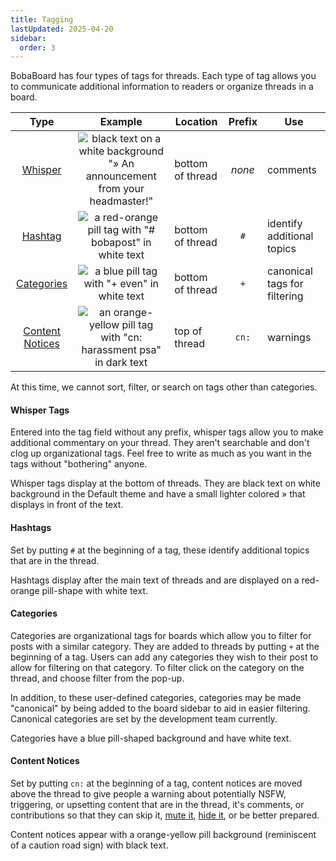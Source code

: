 ```yaml
---
title: Tagging
lastUpdated: 2025-04-20
sidebar:
  order: 3
---
```



BobaBoard has four types of tags for threads. Each type of tag allows you to
communicate additional information to readers or organize threads in a board.

|           Type            |                                        Example                                         | Location         | Prefix | Use                          |
| :-----------------------: | :------------------------------------------------------------------------------------: | ---------------- | :----: | ---------------------------- |
| [Whisper](#whisper-tags)  | ![black text on a white background "» An announcement from your headmaster!"][whisper] | bottom of thread | _none_ | comments                     |
|   [Hashtag](#hashtags)    |           ![a red-orange pill tag with "# bobapost" in white text][hashtags]           | bottom of thread |  `#`   | identify additional topics   |
| [Categories](#categories) |               ![a blue pill tag with "+ even" in white text][categories]               | bottom of thread |  `+`   | canonical tags for filtering |
|  [Content Notices](#cn)   |        ![an orange-yellow pill tag with "cn: harassment psa" in dark text][cn]         | top of thread    | `cn:`  | warnings                     |

<Aside type="note">

At this time, we cannot sort, filter, or search on tags other than categories.

</Aside>

#### Whisper Tags

Entered into the tag field without any prefix, whisper tags allow you to make
additional commentary on your thread. They aren't searchable and don't clog up
organizational tags. Feel free to write as much as you want in the tags without
"bothering" anyone.

Whisper tags display at the bottom of threads. They are black text on white
background in the Default theme and have a small lighter colored » that displays
in front of the text.

#### Hashtags

Set by putting `#` at the beginning of a tag, these identify additional topics
that are in the thread.

Hashtags display after the main text of threads and are displayed on a
red-orange pill-shape with white text.

#### Categories

Categories are organizational tags for boards which allow you to filter for
posts with a similar category. They are added to threads by putting `+` at the
beginning of a tag. Users can add any categories they wish to their post to
allow for filtering on that category. To filter click on the category on the
thread, and choose filter from the pop-up.

In addition, to these user-defined categories, categories may be made
"canonical" by being added to the board sidebar to aid in easier filtering.
Canonical categories are set by the development team currently.

Categories have a blue pill-shaped background and have white text.

#### Content Notices

Set by putting `cn:` at the beginning of a tag, content notices are moved above
the thread to give people a warning about potentially NSFW, triggering, or
upsetting content that are in the thread, it's comments, or contributions so
that they can skip it, [mute it](/users/howto/threads#thread-menu),
[hide it](/users/howto/threads#thread-menu), or be better prepared.

Content notices appear with a orange-yellow pill background (reminiscent of a
caution road sign) with black text.

[whisper]: ../../../../assets/img/userguide/tagging/whisper.png
[hashtags]: ../../../../assets/img/userguide/tagging/hashtags.png
[categories]: ../../../../assets/img/userguide/tagging/categories.png
[cn]: ../../../../assets/img/userguide/tagging/contentnotice.png
